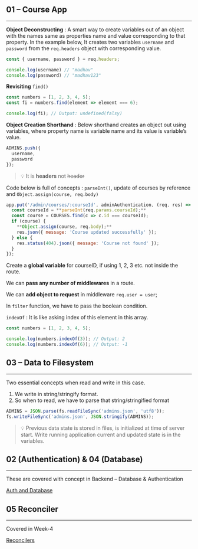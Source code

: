 
## 01 – Course App


---


**Object Deconstructing** : A smart way to create variables out of an object with the names same as  properties name and value corresponding to that property. In the example below, It creates two variables `username` and `password` from the `req.headers` object with corresponding value.


```javascript
const { username, password } = req.headers;

console.log(username) // "madhav"
console.log(password) // "madhav123"
```


**Revisiting** `find()` 


```javascript
const numbers = [1, 2, 3, 4, 5];
const fi = numbers.find(element => element === 6);

console.log(fi); // Output: undefined(falsy)
```


**Object Creation Shorthand** : Below shorthand creates an object out using variables, where property name is variable name and its value is variable’s value.


```javascript
ADMINS.push({
  username,
  password
});
```


> 💡 It is **headers** not ~~header~~


Code below is full of concepts :  `parseInt()`, update of courses by reference and `Object.assign(course, req.body)`


```javascript
app.put('/admin/courses/:courseId', adminAuthentication, (req, res) => {
  const courseId = **parseInt(req.params.courseId);**
  const course = COURSES.find(c => c.id === courseId);
  if (course) {
    **Object.assign(course, req.body);**
    res.json({ message: 'Course updated successfully' });
  } else {
    res.status(404).json({ message: 'Course not found' });
  }
});
```


Create a **global variable** for courseID, if using 1, 2, 3 etc. not inside the route.


We can **pass any number of middlewares** in a route.


We can **add object to request** in middleware `req.user = user`;


In `filter` function, we have to pass the boolean condition.


`indexOf`  : It is like asking index of this element in this array.


```javascript
const numbers = [1, 2, 3, 4, 5];

console.log(numbers.indexOf(3)); // Output: 2
console.log(numbers.indexOf(6)); // Output: -1
```


## 03 – Data to Filesystem


---


Two essential concepts when read and write in this case. 

1. We write in string/stringify format.
2. So when to read, we have to parse that string/stringified format

```javascript
ADMINS = JSON.parse(fs.readFileSync('admins.json', 'utf8'));
fs.writeFileSync('admins.json', JSON.stringify(ADMINS));
```


> 💡 Previous data state is stored in files, is initialized at time of server start. Write running application current and updated state is in the variables.


## 02 (Authentication) & 04 (Database)


---


These are covered with concept in Backend – Database & Authentication


[Auth and Database](https://www.notion.so/0ed95fd33ffd4e8b8c2174cececfc812) 


## 05 Reconciler


---


Covered in Week-4


[Reconcilers](https://www.notion.so/707787a57dce4c7a88ab8364547ce041) 

